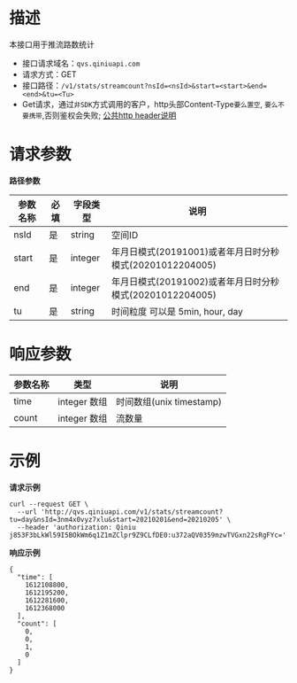 # **描述**
本接口用于推流路数统计

* 接口请求域名：`qvs.qiniuapi.com`
* 请求方式：GET
* 接口路径：`/v1/stats/streamcount?nsId=<nsId>&start=<start>&end=<end>&tu=<Tu>`
* Get请求，通过`非SDK`方式调用的客户，http头部Content-Type`要么置空`, `要么不要携带`,否则鉴权会失败; [公共http header说明](https://developer.qiniu.com/qvs/6709/qvs-http-headers)

# **请求参数**
**路径参数**

|参数名称|必填|字段类型|说明|
|---|---|---|---|
|nsId|是|string|空间ID
|start|是|integer|年月日模式(20191001)或者年月日时分秒模式(20201012204005)
|end|是|integer|年月日模式(20191002)或者年月日时分秒模式(20201012204005)
|tu|是|string|时间粒度 可以是 5min, hour, day

# **响应参数**

|参数名称|类型|说明|
|---|---|---|
|time|integer 数组|时间数组(unix timestamp)
|count|integer 数组|流数量

# **示例**

**请求示例**

```
curl --request GET \
  --url 'http://qvs.qiniuapi.com/v1/stats/streamcount?tu=day&nsId=3nm4x0vyz7xlu&start=20210201&end=20210205' \
  --header 'authorization: Qiniu j853F3bLkWl59I5BOkWm6q1Z1mZClpr9Z9CLfDE0:u372aQV0359mzwTVGxn22sRgFYc='
```
**响应示例**

```
{
  "time": [
    1612108800,
    1612195200,
    1612281600,
    1612368000
  ],
  "count": [
    0,
    0,
    1,
    0
  ]
}
```